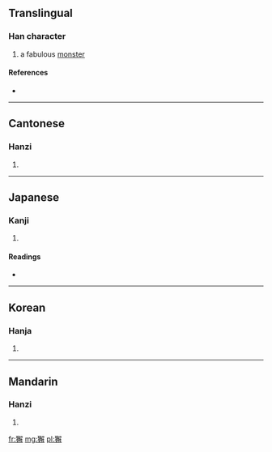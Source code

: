 ==Translingual==

===Han character===
{{Han char|rn=94|rad=犬|as=13|sn=16|four=4725<sub>2</sub>|canj=大竹弓月手 (KHNBQ)}}

# a fabulous [[monster]]

====References====
* {{Han ref|kx=0719.330|dkj=20734|dj=1131.070|hdz=21373.070|uh=736C|ud=29548|bh=EA5E|bd=59998}}

----

==Cantonese==

===Hanzi===
{{yue-hanzi|jyut=|y=haai5}}

# {{defn|Cantonese|sort=犬13}}

----

==Japanese==

===Kanji===
{{ja-kanji|grade=|rs=犬13}}

# {{defn|Japanese|sort=犬13}}

====Readings====
* {{ja-readings|on=[[かい]] (kai), [[げ]] (ge)|kun=}}

----

==Korean==

===Hanja===
{{ko-hanja|hangeul=해|eumhun=|rv=hae|mr=hae|y=hay}}

# {{defn|Korean|sort=犬13}}

----

==Mandarin==

===Hanzi===
{{cmn-hanzi|pin=[[xiè]] ([[xie4]])|wg=hsieh<sup>4</sup>}}

# {{defn|Mandarin|sort=犬13}}

[[fr:獬]]
[[mg:獬]]
[[pl:獬]]